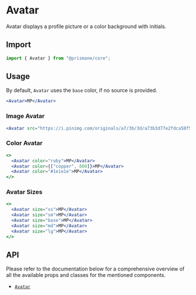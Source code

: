 # Avatar

Avatar displays a profile picture or a color background with initials.

## Import

```js
import { Avatar } from "@prismane/core";
```

## Usage

By default, `Avatar` uses the `base` color, if no source is provided.

```jsx
<Avatar>MP</Avatar>
```

### Image Avatar

```jsx
<Avatar src="https://i.pinimg.com/originals/a7/3b/3d/a73b3d77e2fdca58f57e568ddcfab1a5.jpg" />
```

### Color Avatar

```jsx
<>
  <Avatar color="ruby">MP</Avatar>
  <Avatar color={["copper", 800]}>MP</Avatar>
  <Avatar color="#1e1e1e">MP</Avatar>
</>
```

### Avatar Sizes

```jsx
<>
  <Avatar size="xs">MP</Avatar>
  <Avatar size="sm">MP</Avatar>
  <Avatar size="base">MP</Avatar>
  <Avatar size="md">MP</Avatar>
  <Avatar size="lg">MP</Avatar>
</>
```

## API

Please refer to the documentation below for a comprehensive overview of all the available props and classes for the mentioned components.

- [`Avatar`](/docs/components-api/avatar-api)
